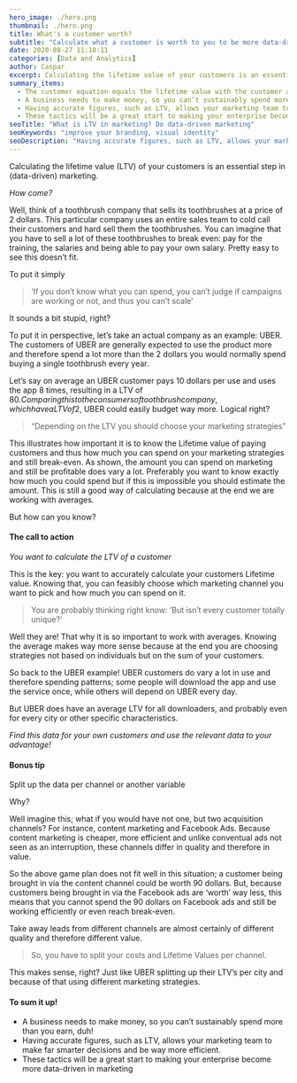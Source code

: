 ```yaml
---
hero_image: ./hero.png
thumbnail: ./hero.png
title: What's a customer worth?
subtitle: "Calculate what a customer is worth to you to be more data-driven in your marketing and decision making"
date: 2020-08-27 11:10:11
categories: [Data and Analytics]
author: Caspar
excerpt: Calculating the lifetime value of your customers is an essential step in (data-driven) marketing. Without that, you can't evaluate your kpi's and marketing campaigns.
summary_items:
  - The customer equation equals the lifetime value with the customer acquisition cost
  - A business needs to make money, so you can’t sustainably spend more than you earn.
  - Having accurate figures, such as LTV, allows your marketing team to make far smarter decisions and be way more efficient.
  - These tactics will be a great start to making your enterprise become more data-driven in marketing
seoTitle: "What is LTV in marketing? Do data-driven marketing"
seoKeywords: "improve your branding, visual identity"
seoDescription: "Having accurate figures, such as LTV, allows your marketing team to make far smarter decisions and be way more efficient. You can't do marketing without this."
---
```


Calculating the lifetime value (LTV) of your customers is an essential step in (data-driven) marketing.

_How come?_

Well, think of a toothbrush company that sells its toothbrushes at a price of 2 dollars. This particular company uses an entire sales team to cold call their customers and hard sell them the toothbrushes. You can imagine that you have to sell a lot of these toothbrushes to break even: pay for the training, the salaries and being able to pay your own salary. Pretty easy to see this doesn’t fit.

To put it simply

<BlockQuote name="">
  ‘If you don’t know what you can spend, you can’t judge if campaigns are
  working or not, and thus you can’t scale’
</BlockQuote>

It sounds a bit stupid, right?

To put it in perspective, let’s take an actual company as an example: UBER. The customers of UBER are generally expected to use the product more and therefore spend a lot more than the 2 dollars you would normally spend buying a single toothbrush every year.

Let’s say on average an UBER customer pays 10 dollars per use and uses the app 8 times, resulting in a LTV of 80$. Comparing this to the consumers of  toothbrush company, which have a LTV of 2$, UBER could easily budget way more. Logical right?

<BlockQuote name="">
  “Depending on the LTV you should choose your marketing strategies”
</BlockQuote>
This illustrates how important it is to know the Lifetime value of paying customers
and thus how much you can spend on your marketing strategies and still break-even.
As shown, the amount you can spend on marketing and still be profitable does vary
a lot. Preferably you want to know exactly how much you could spend but if this is
impossible you should estimate the amount. This is still a good way of calculating
because at the end we are working with averages.

But how can you know?

#### **The call to action**

_You want to calculate the LTV of a customer_

This is the key: you want to accurately calculate your customers Lifetime value. Knowing that, you can feasibly choose which marketing channel you want to pick and how much you can spend on it.

<BlockQuote name="">
  You are probably thinking right know: ‘But isn’t every customer totally
  unique?’
</BlockQuote>

Well they are! That why it is so important to work with averages. Knowing the average makes way more sense because at the end you are choosing strategies not based on individuals but on the sum of your customers.

So back to the UBER example! UBER customers do vary a lot in use and therefore spending patterns; some people will download the app and use the service once, while others will depend on UBER every day.

But UBER does have an average LTV for all downloaders, and probably even for every city or other specific characteristics.

_Find this data for your own customers and use the relevant data to your advantage!_

#### **Bonus tip**

Split up the data per channel or another variable

Why?

Well imagine this; what if you would have not one, but two acquisition channels? For instance, content marketing and Facebook Ads. Because content marketing is cheaper, more efficient and unlike conventual ads not seen as an interruption, these channels differ in quality and therefore in value.

So the above game plan does not fit well in this situation; a customer being brought in via the content channel could be worth 90 dollars. But, because customers being brought in via the Facebook ads are ‘worth’ way less, this means that you cannot spend the 90 dollars on Facebook ads and still be working efficiently or even reach break-even.

Take away leads from different channels are almost certainly of different quality and therefore different value.

<BlockQuote name="">
  So, you have to split your costs and Lifetime Values per channel.
</BlockQuote>

This makes sense, right? Just like UBER splitting up their LTV’s per city and because of that using different marketing strategies.

#### **To sum it up!**

- A business needs to make money, so you can’t sustainably spend more than you earn, duh!
- Having accurate figures, such as LTV, allows your marketing team to make far smarter decisions and be way more efficient.
- These tactics will be a great start to making your enterprise become more data-driven in marketing
